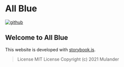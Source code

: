 
<Meta title="Introduction" />

# All Blue

[![github](./imgs/github.svg)](https://github.com/Mulander-J/all-blue)

## Welcome to All Blue

This website is developed with [storybook.js](https://storybook.js.org/).

> License MIT License Copyright (c) 2021 Mulander
